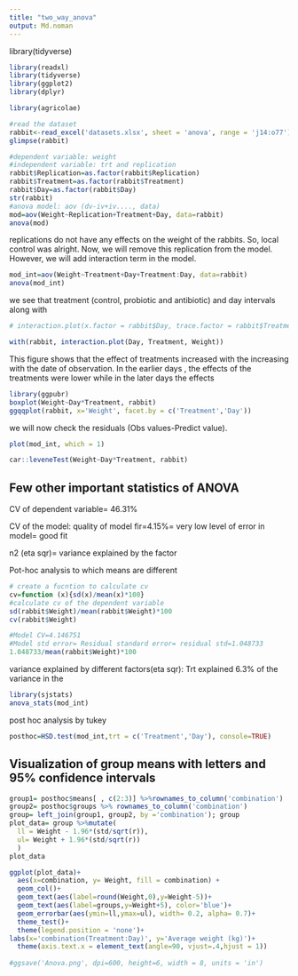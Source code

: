 ```yaml
---
title: "two_way_anova"
output: Md.noman
---
```


library(tidyverse)

```r
library(readxl)
library(tidyverse)
library(ggplot2)
library(dplyr)
```

```r
library(agricolae)
```

```r
#read the dataset
rabbit<-read_excel('datasets.xlsx', sheet = 'anova', range = 'j14:o77')
glimpse(rabbit)
```

```r
#dependent variable: weight
#independent variable: trt and replication
rabbit$Replication=as.factor(rabbit$Replication)
rabbit$Treatment=as.factor(rabbit$Treatment)
rabbit$Day=as.factor(rabbit$Day)
str(rabbit)
#anova model: aov (dv-iv+iv...., data)
mod=aov(Weight~Replication+Treatment+Day, data=rabbit)
anova(mod)
```

replications do not have any effects on the weight of the rabbits. So, local control was alright. Now, we will remove this replication from the model. However, we will add interaction term in the model.

```r
mod_int=aov(Weight~Treatment+Day+Treatment:Day, data=rabbit)
anova(mod_int)
```

we see that treatment (control, probiotic and antibiotic) and day intervals along with

```r
# interaction.plot(x.factor = rabbit$Day, trace.factor = rabbit$Treatment, response = rabbit$Weight)

with(rabbit, interaction.plot(Day, Treatment, Weight))
```

This figure shows that the effect of treatments increased with the increasing with the date of observation. In the earlier days , the effects of the treatments were lower while in the later days the effects

```r
library(ggpubr)
boxplot(Weight~Day*Treatment, rabbit)
ggqqplot(rabbit, x='Weight', facet.by = c('Treatment','Day'))
```

we will now check the residuals (Obs values-Predict value).

```r
plot(mod_int, which = 1)
```

```r
car::leveneTest(Weight~Day*Treatment, rabbit)
```

## Few other important statistics of ANOVA

CV of dependent variable= 46.31%

CV of the model: quality of model fir=4.15%= very low level of error in model= good fit

n2 (eta sqr)= variance explained by the factor

Pot-hoc analysis to which means are different

```r
# create a fucntion to calculate cv
cv=function (x){sd(x)/mean(x)*100}
#calculate cv of the dependent variable
sd(rabbit$Weight)/mean(rabbit$Weight)*100
cv(rabbit$Weight)

```

```r
#Model CV=4.146751
#Model std error= Residual standard error= residual std=1.048733
1.048733/mean(rabbit$Weight)*100

```

variance explained by different factors(eta sqr): Trt explained 6.3% of the variance in the

```r
library(sjstats)
anova_stats(mod_int)

```

post hoc analysis by tukey

```r
posthoc=HSD.test(mod_int,trt = c('Treatment','Day'), console=TRUE)

```

## Visualization of group means with letters and 95% confidence intervals

```r
group1= posthoc$means[ , c(2:3)] %>%rownames_to_column('combination')
group2= posthoc$groups %>% rownames_to_column('combination')
group= left_join(group1, group2, by ='combination'); group
plot_data= group %>%mutate(
  ll = Weight - 1.96*(std/sqrt(r)),
  ul= Weight + 1.96*(std/sqrt(r))
  )
plot_data

```

```r
ggplot(plot_data)+
  aes(x=combination, y= Weight, fill = combination) + 
  geom_col()+
  geom_text(aes(label=round(Weight,0),y=Weight-5))+
  geom_text(aes(label=groups,y=Weight+5), color='blue')+
  geom_errorbar(aes(ymin=ll,ymax=ul), width= 0.2, alpha= 0.7)+
  theme_test()+
  theme(legend.position = 'none')+
labs(x='combination(Treatment:Day)', y='Average weight (kg)')+
  theme(axis.text.x = element_text(angle=90, vjust=.4,hjust = 1))
  
#ggsave('Anova.png', dpi=600, height=6, width = 8, units = 'in')
```

